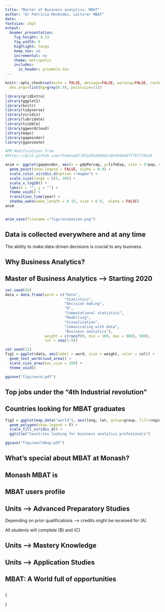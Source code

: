 ```yaml
---
title: "Master of Business analytics: MBAT"
author: "Dr Patricia Menéndez, Lecturer MBAT"
date: 
fontsize: 14pt
output:
  beamer_presentation:
    fig_height: 4.33
    fig_width: 6
    highlight: tango
    keep_tex: no
    incremental: no
    theme: metropolis
    includes:
      in_header: preamble.tex
---
```


```r
knitr::opts_chunk$set(echo = FALSE, message=FALSE, warning=FALSE, cache=TRUE,
  dev.args=list(bg=grey(0.9), pointsize=11))
```

```r
library(gridExtra)
library(ggplot2)
library(knitr)
library(tidyverse)
library(viridis)
library(lubridate)
library(tsibble)
library(ggwordcloud)
library(maps)
library(gapminder)
library(gganimate)

```


```r
#PM Modifications from
#https://gist.github.com/thomasp85/05169ad44ddcc8ed56da6ff7bf7fbe36

anim <- ggplot(gapminder, aes(x = gdpPercap, y=lifeExp, size = 3*pop, colour = country)) +
  geom_point(show.legend = FALSE, alpha = 0.9) +
  scale_color_viridis_d(option ="magma") +
  scale_size(range = c(5, 20)) +
  scale_x_log10() +
  labs(x = "", y = "") +
  theme_void() +
  transition_time(year) +
  shadow_wake(wake_length = 0.15, size = 0.9,  alpha = FALSE)
anim


anim_save(filename ="figs/animation.png")


```

## Data is collected everywhere and at any time
\fontsize{10}{11}
The ability to make data-driven decisions is crucial to any business.
\vspace{-1cm}
\begin{columns}
 \begin{column}{0.5\textwidth} 
  \animategraphics[autoplay,loop,height=\textheight]{5}{./figs/animation}{1}{100}
 \end{column}
 \begin{column}{0.5\textwidth}
  \includegraphics[height =6.5cm , width = \textwidth]{data-never-sleeps}
 \end{column}
\end{columns}

\begin{textblock}{10}(0.4,9)
 \fontsize{7}{8}\sf\texttt{https://www.domo.com/learn/data-never-sleeps-7}
\end{textblock}


## Why Business Analytics?
\textbf{Industries and governments need to make:}
\begin{itemize}
 \item[\faPaperPlaneO] Informed decisions based on facts 	\faAreaChart \pause
 \item[\faPaperPlaneO] Facts are measured with data \faDownload \pause
 \item[\faPaperPlaneO] Business analytics experts use statistical and computational
methods to answer business relevant questions using data \faCogs \pause
 \item[\faPaperPlaneO] Business analytic professionals are able to communicate findings
to experts and broad audiences \faComments
\end{itemize}


## Master of Business Analytics --> Starting 2020
\begin{columns}
 \begin{column}{0.5\textwidth} 
 \fontsize{12}{14}
   \begin{block}{}
    \begin{itemize}
     \item[\faArrowRight]  Learn end-to-end analytics including data collection, 
     modeling, collaboration \& communication
     \item[\faArrowRight]  Broad foundation: statistical thinking, probabilistic
     modeling \& computational techniques
     \item[\faArrowRight]  Social conscience, working for a better world
    \end{itemize}
   \end{block}
 \end{column}
 \begin{column}{0.4\textwidth}
  \begin{center}
   \includegraphics[height = 5.5cm, width = 5cm]{hexAustralia}
  \end{center}
 \end{column}
\end{columns}
 
\begin{center}
 Know what you are doing! \textbf{EBS, Monash University}
\end{center}


```r

set.seed(43)
data = data.frame(word = c("Data",
                           "Statistics",
                           "Decision making",
                           "R",
                           "Computational statistics",
                           "Modelling",
                           "Visualization",
                           "Comunicating with data",
                           "Business analytics"),
                  weight = c(runif(8, min = 100, max = 800), 900),
                  col = seq(1:9))

set.seed(12)
fig1 = ggplot(data, aes(label = word, size = weight, color = col)) +
  geom_text_wordcloud_area() +
  scale_size_area(max_size = 100) +
  theme_void() 

ggsave("figs/word.pdf")
```

## Top jobs under the "4th Industrial revolution"

\begin{columns}
 \begin{column}{0.5\textwidth}
  \includegraphics[width = 6cm, height = 7cm]{word}
 \end{column}
 \begin{column}{0.5\textwidth}
  \begin{block}{}
   \begin{enumerate}
    \item Data Scientists 19\% \faLongArrowUp
    \item Statistician 33\% \faLongArrowUp
    \item[\faArrowRight] Interesting jobs
   \end{enumerate}
  \end{block}
 \end{column}
\end{columns}

\textbf{Data is driving the 4th Industrial Revolution}
\begin{textblock}{10}(1, 9)
 \fontsize{9}{10}\sf\texttt{https://www.careercast.com/jobs-rated/best-jobs-of-2019}
\end{textblock}


## Countries looking for MBAT graduates 

\begin{columns}
 \begin{column}{0.5\textwidth} 
  \begin{itemize}
   \item[\faArrowUp] \textbf{Increasing} demand for Business Analytics graduates 
   \item[\faArrowRight] \textbf{Worldwide!}
  \end{itemize}
 \end{column}
 \begin{column}{0.5\textwidth}
  \vspace{-0.5cm}
  \includegraphics[width = 4cm, height = 3.2cm]{worldmap}
  \end{column}
 \end{columns}
\pause
\vspace{0.7cm}
\begin{tcolorbox}
 \faCheck Business analytics professionals are/will play a mayor role in decision making 
 \textbf{with Jobs @}
 \begin{itemize}
  \item Industry
  \item Government
  \item University
  \end{itemize}
 
\end{tcolorbox}

 




```r
fig2 = ggplot(map_data("world"), aes(long, lat, group=group, fill=region)) + 
  geom_polygon(show.legend = F) +
  scale_fill_viridis_d() +
  ggtitle("Countries looking for business analytics profesionals")

ggsave("figs/worldmap.pdf")
```


## What’s special about MBAT at Monash?
<!-- \fontsize{12}{14}\sf -->
\vspace{-0.3cm}
 \begin{itemize}\tightlist
  \item  Taught by internationally renowned researchers. {\color{blue1}{We have authored
  many of the tools that are now taught around the world.}} \pause
  \item Close connections with discipline leaders and primary developers across the globe. \pause
  \item  Cutting edge knowledge $\rightarrow$ focusing on problem solving and hands-on experience.\pause
  \item  Centered on wild data and real problems. {\color{blue1}{We have experience working with industry and     government.}}\pause
  \item  Fiercely independent $\rightarrow$ only use open-source software.
 \end{itemize}  

## Monash MBAT is
\begin{tcolorbox}
 \textbf{The only masters course in the world based\\
  entirely around R and taught by leading\\
  R developers.}
\end{tcolorbox}
\fontsize{10.5}{13}\sf
<!-- \includegraphics[]{RStudio-Ball.png} -->
 \begin{columns}
  \begin{column}{0.5\textwidth} 
   \begin{itemize}\tightlist
    \item The \textbf{\color{blue1}{leading statistical programming}} framework.
    \item Completely free and \textbf{\color{blue1}{open-source.}}
    \item Used by \textbf{\color{blue1}{every major company in the world.}}
    \item Supported by \textbf{\color{blue1}{Microsoft, Google, Facebook, Amazon}}, etc.
   \end{itemize}
 \end{column}
 \begin{column}{0.5\textwidth} 
  \begin{block}{}
   \begin{itemize}\tightlist
    \item Rob Hyndman wrote the main forecasting tools.
    \item Di Cook is a member of the R foundation.
    \item The leading R developers visit Monash regularly.
   \end{itemize}
  \end{block}
 \end{column}
\end{columns} 

\begin{textblock}{2.3}(10.5,0)\fontsize{13}{14}\sf
 \includegraphics[width = 2.5cm, height = 2cm]{RStudio-Ball.png}
\end{textblock}


## MBAT users profile

\begin{itemize}
 \item[\faChevronRight] At least \textbf{\color{blue1}{one unit of undergraduate statistics}}.\pause
 \item[\faChevronRight] An \textbf{\color{blue1}{interest}} in using \textbf{\color{blue1}{data}} 
  to solve problems and uncover truths.\pause
 \item[\faChevronRight] A combination of \textbf{\color{blue1}{ curiosity in quantiative  and computational
  methods}} with a \textbf{\color{blue1}{desire}} to make a difference.\pause
 \item[\faChevronRight] An \textbf{\color{blue1}{undergraduate degree}} that has sparked your interest to work 
 with data to answer real life questions.
\end{itemize}

## Units --> \faUniversity \hphantom{} Advanced Preparatory Studies

\begin{block}{(A) Advanced preparatory studies (24 credit points)}
 \begin{itemize}
  \item  ETC5510: Introduction to data analysis
  \item  ETC5242: Statistical thinking
  \item  ETC5250 Introduction to machine learning
  \item  ETC5550 Applied forecasting
 \end{itemize}
\end{block}
\faArrowRight \hphantom{} Depending on prior qualifications --> credits might be received for (A)
 
\faArrowRight \hphantom{} All students will complete (B) and (C)

## Units --> \faUniversity \hphantom{} Mastery Knowledge

\begin{block}{(B) Mastery knowledge (48 credit points)}
 \begin{itemize}
  \item  ETC5512 Wild-caught data
  \item  ETC5513 Collaborative and reproducible practices
  \item  ETC5521 Exploratory data analysis
  \item  ETC5523 Data story-telling
  \item  ETF5500 High dimensional data analysis
  \item  ETC5555 Statistical machine learning
  \item ETC5580 Advanced statistical modelling
  \item  ETC5543 Business analytics creative activity (12 $\rightarrow$ Intership or research project)
 \end{itemize}
\end{block}

## Units --> \faUniversity \hphantom{} Application Studies

\begin{block}{(C) Application studies (24 credit points)}
\textbf{Four elective units}
 \begin{itemize}
  \item FIT9133 Programming foundations in Python
  \item FIT5205 Data in society
  \item FIT9132 Introduction to databases
  \item MAT9004 Mathematical foundations for data science
  \item ETC5410 Bayesian time series econometrics
  \item FIT5147 Data exploration and visualisation
  \item ETC5555 Statistical machine learning
  \item FIT5212 Data analysis for semi-structured data
 \end{itemize}
\end{block}

## MBAT: A World full of opportunities \faGraduationCap


\fontsize{10.5}{13}\sf
 \begin{tcolorbox}
  
  \begin{itemize}
  \item \textbf{\color{blue1}{Location and duration:}} 1.5 or 2 years full time 
          or 3 or 4 years part time @ Monash Clayton.
   \item \textbf{\color{blue1}{Applications}} for our Semester 1 intake (February 2020) are now open (including a candidate statement).
   \item \textbf{\color{blue1}{Entry requirements:}} Australian bachelor's degree or an equivalent qualification
    with a weighted average mark (WAM) of 65, or equivalent
    GPA as determined by the School.
  \end{itemize}
 \end{tcolorbox}
 \begin{columns}
  \begin{column}{0.65\textwidth} 
  \vspace{-0.2cm}
   \begin{itemize}
    \item[\faAngleRight] Highly connected instructors in analytics community
    \item[\faAngleRight] Instructors $\rightarrow$ active researchers
    \item[\faAngleRight] Learning cutting edge $\rightarrow$ latest tools \& best established methods
   \end{itemize}
  \end{column}
  \begin{column}{0.45\textwidth}
   \vspace{-0.2cm}
   \begin{center}
    \includegraphics[height = 4cm, width = 5.5cm]{ana-bg-2-rect}
   \end{center}
  \end{column}
 \end{columns}

 
##

{\placefig{-0.01}{-0.01}{width=1.01\paperwidth,height=\paperheight}{ana-bg-2-rect}
 \begin{textblock}{7.5}(3.5,0.5)\fontsize{24}{30}\sf
  {\color{white}\raggedright\usebeamerfont{title}\par{Many thanks!}}
 \end{textblock}
 \begin{textblock}{3.5}(1.5,3)
  \color{white}\raggedright\usebeamerfont{title}{Questions?}\\[0.2cm]
 \end{textblock}
}

\begin{textblock}{12}(0.7,7.5)
 \color{black}{\textbf{All here \faAt Monash, jump in!}}\\
 \color{black}{\fontsize{11}{11}\sf\texttt{https://www.monash.edu/business/master-of-business-analytics}}
\end{textblock}

 



